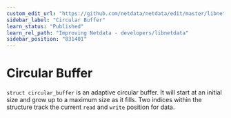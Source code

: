 ```yaml
---
custom_edit_url: "https://github.com/netdata/netdata/edit/master/libnetdata/circular_buffer/README.md"
sidebar_label: "Circular Buffer"
learn_status: "Published"
learn_rel_path: "Improving Netdata - developers/libnetdata"
sidebar_position: "831401"
---
```



# Circular Buffer

`struct circular_buffer` is an adaptive circular buffer. It will start at an initial size
and grow up to a maximum size as it fills. Two indices within the structure track the current
`read` and `write` position for data.
